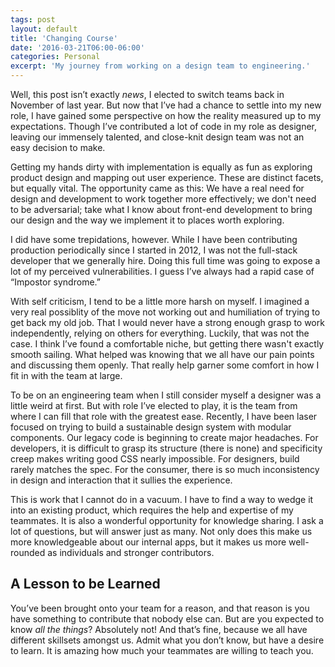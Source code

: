 ```yaml
---
tags: post
layout: default
title: 'Changing Course'
date: '2016-03-21T06:00-06:00'
categories: Personal
excerpt: 'My journey from working on a design team to engineering.'
---
```


Well, this post isn’t exactly _news_, I elected to switch teams back in November of last year. But now that I’ve had a chance to settle into my new role, I have gained some perspective on how the reality measured up to my expectations. Though I’ve contributed a lot of code in my role as designer, leaving our immensely talented, and close-knit design team was not an easy decision to make.

Getting my hands dirty with implementation is equally as fun as exploring product design and mapping out user experience. These are distinct facets, but equally vital. The opportunity came as this: We have a real need for design and development to work together more effectively; we don't need to be adversarial; take what I know about front-end development to bring our design and the way we implement it to places worth exploring.

I did have some trepidations, however. While I have been contributing production periodically since I started in 2012, I was not the full-stack developer that we generally hire. Doing this full time was going to expose a lot of my perceived vulnerabilities. I guess I’ve always had a rapid case of “Impostor syndrome.”

With self criticism, I tend to be a little more harsh on myself. I imagined a very real possiblity of the move not working out and humiliation of trying to get back my old job. That I would never have a strong enough grasp to work independently, relying on others for everything. Luckily, that was not the case. I think I’ve found a comfortable niche, but getting there wasn't exactly smooth sailing. What helped was knowing that we all have our pain points and discussing them openly. That really help garner some comfort in how I fit in with the team at large.

To be on an engineering team when I still consider myself a designer was a little weird at first. But with role I’ve elected to play, it is the team from where I can fill that role with the greatest ease. Recently, I have been laser focused on trying to build a sustainable design system with modular components. Our legacy code is beginning to create major headaches. For developers, it is difficult to grasp its structure (there is none) and specificity creep makes writing good CSS nearly impossible. For designers, build rarely matches the spec. For the consumer, there is so much inconsistency in design and interaction that it sullies the experience.

This is work that I cannot do in a vacuum. I have to find a way to wedge it into an existing product, which requires the help and expertise of my teammates. It is also a wonderful opportunity for knowledge sharing. I ask a lot of questions, but will answer just as many. Not only does this make us more knowledgeable about our internal apps, but it makes us more well-rounded as individuals and stronger contributors.

## A Lesson to be Learned

You’ve been brought onto your team for a reason, and that reason is you have something to contribute that nobody else can. But are you expected to know _all the things_? Absolutely not! And that’s fine, because we all have different skillsets amongst us. Admit what you don’t know, but have a desire to learn. It is amazing how much your teammates are willing to teach you.

